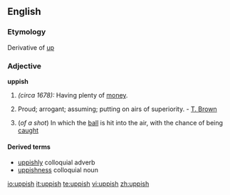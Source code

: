 ==English==

===Etymology===
Derivative of [[up]]

===Adjective===
'''uppish'''

# ''(circa 1678):'' Having plenty of [[money]].
# {{colloquial}} Proud; arrogant; assuming; putting on airs of superiority. - [[T. Brown]]
# {{cricket}} (''of a shot'') In which the [[ball]] is hit into the air, with the chance of being [[caught]]

====Derived terms====
* [[uppishly]] colloquial adverb
* [[uppishness]] colloquial noun

[[io:uppish]]
[[it:uppish]]
[[te:uppish]]
[[vi:uppish]]
[[zh:uppish]]